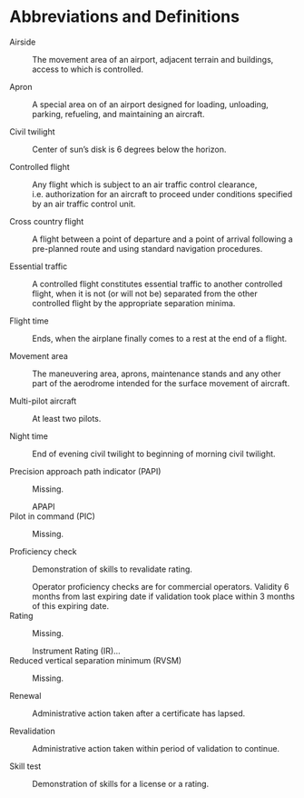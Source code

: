 # Abbreviations and Definitions {-} 



Airside

:   The movement area of an airport, adjacent terrain and buildings, access to which is controlled.

Apron

:   A special area on of an airport designed for loading, unloading, parking, refueling, and maintaining an aircraft.

Civil twilight

:   Center of sun's disk is 6 degrees below the horizon.

Controlled flight

:   Any flight which is subject to an air traffic control clearance, i.e. authorization for an aircraft to proceed under conditions specified by an air traffic control unit.

Cross country flight

:   A flight between a point of departure and a point of arrival following a pre-planned route and using standard navigation procedures.

Essential traffic

:   A controlled flight constitutes essential traffic to another controlled flight, when it is not (or will not be) separated from the other controlled flight by the appropriate separation minima.

Flight time

:   Ends, when the airplane finally comes to a rest at the end of a flight.

Movement area

:   The maneuvering area, aprons, maintenance stands and any other part of the aerodrome intended for the surface movement of aircraft.

Multi-pilot aircraft

:   At least two pilots.

Night time

: End of evening civil twilight to beginning of morning civil twilight.

Precision approach path indicator (PAPI)

:   Missing.
:   APAPI

Pilot in command (PIC)

:   Missing.

Proficiency check

:   Demonstration of skills to revalidate rating.
:   Operator proficiency checks are for commercial operators. Validity 6 months from last expiring date if validation took place within 3 months of this expiring date.

Rating

:   Missing.
:   Instrument Rating (IR)...

Reduced vertical separation minimum (RVSM)

:   Missing.

Renewal

:   Administrative action taken after a certificate has lapsed.

Revalidation

:   Administrative action taken within period of validation to continue.

Skill test

:   Demonstration of skills for a license or a rating.

